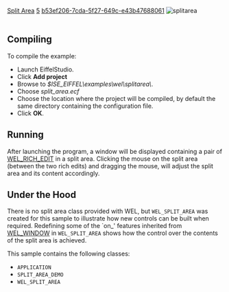 [[Property:title|Split Area]]
[[Property:weight|5]]
[[Property:uuid|b53ef206-7cda-5f27-649c-e43b47688061]]
[[Image:splitarea|splitarea]]  <br/>
<br/>

==Compiling==

To compile the example: 
* Launch EiffelStudio. 
* Click '''Add project'''
* Browse to ''$ISE_EIFFEL\examples\wel\splitarea\''. 
* Choose ''split_area.ecf''
* Choose the location where the project will be compiled, by default the same directory containing the configuration file.
* Click '''OK'''. 

==Running==
After launching the program, a window will be displayed containing a pair of [[ref:libraries/wel/reference/wel_rich_edit_chart|WEL_RICH_EDIT]]  in a split area. Clicking the mouse on the split area (between the two rich edits) and dragging the mouse, will adjust the split area and its content accordingly. 
==Under the Hood==

There is no split area class provided with WEL, but <code>WEL_SPLIT_AREA</code> was created for this sample to illustrate how new controls can be built when required. Redefining some of the `on_' features inherited from [[ref:libraries/wel/reference/wel_window_chart|WEL_WINDOW]]  in <code>WEL_SPLIT_AREA</code> shows how the control over the contents of the split area is achieved.

This sample contains the following classes: 
* <code>APPLICATION</code>
* <code>SPLIT_AREA_DEMO</code>
* <code>WEL_SPLIT_AREA</code>


{{seealso| '''See Also''' <br/>
[[ref:/libraries/wel/reference/wel_rich_edit_chart|WEL_RICH_EDIT]]  }}




